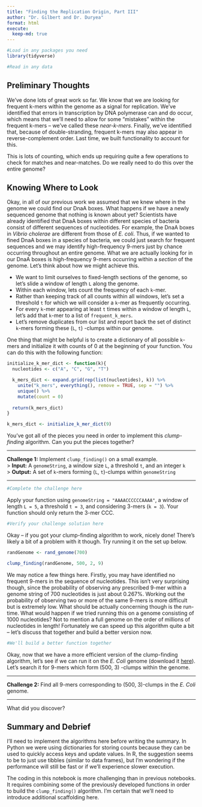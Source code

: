 ```yaml
---
title: "Finding the Replication Origin, Part III"
author: "Dr. Gilbert and Dr. Duryea"
format: html
execute:
  keep-md: true
---
```


```r
#Load in any packages you need
library(tidyverse)

#Read in any data

```

## Preliminary Thoughts

We've done lots of great work so far. We know that we are looking for frequent k-mers within the genome as a signal for replication. We've identified that errors in transcription by DNA polymerase can and do occur, which means that we'll need to allow for some "mistakes" within the frequent k-mers -- we've called these *near-k-mers*. Finally, we've identified that, because of double-stranding, frequent k-mers may also appear in reverse-complement order. Last time, we built functionality to account for this.

This is lots of counting, which ends up requiring quite a few operations to check for matches and near-matches. Do we really need to do this over the entire genome?

## Knowing Where to Look

Okay, in all of our previous work we assumed that we knew where in the genome we could find our DnaA boxes. What happens if we have a newly sequenced genome that nothing is known about yet? Scientists have already identified that DnaA boxes within different species of bacteria consist of different sequences of nucleotides. For example, the DnaA boxes in *Vibrio cholerae* are different from those of *E. coli*. Thus, if we wanted to fined DnaA boxes in a species of bacteria, we could just search for frequent sequences and we may identify high-frequency 9-mers just by chance occurring throughout an entire genome. What we are actually looking for in our DnaA boxes is high-frequency 9-mers occurring within a *section* of the genome. Let's think about how we might achieve this.

+ We want to limit ourselves to fixed-length sections of the genome, so let's slide a window of length `L` along the genome.
+ Within each window, lets count the frequency of each `k`-mer.
+ Rather than keeping track of all counts within all windows, let's set a threshold `t` for which we will consider a `k`-mer as frequently occurring.
+ For every `k`-mer appearing at least `t` times within a window of length `L`, let's add that `k`-mer to a list of `frequent_k_mers`.
+ Let's remove duplicates from our list and report back the set of distinct `k`-mers forming these  (`L`, `t`) -clumps within our genome.

One thing that might be helpful is to create a dictionary of all possible `k`-mers and initialize it with counts of 0 at the beginning of your function. You can do this with the following function:

```r
initialize_k_mer_dict <- function(k){
  nucleotides <- c("A", "C", "G", "T")

  k_mers_dict <- expand.grid(rep(list(nucleotides), k)) %>%
    unite("k_mers", everything(), remove = TRUE, sep = "") %>%
    unique() %>%
    mutate(count = 0)
  
  return(k_mers_dict)
}

k_mers_dict <- initialize_k_mer_dict(9)
```

You've got all of the pieces you need in order to implement this *clump-finding* algorithm. Can you put the pieces together?

***

**Challenge 1:** Implement `clump_finding()` on a small example.  
> **Input:** A `genomeString`, a window size `L`, a threshold `t`, and an integer `k`  
> **Output:** A set of `k`-mers forming (`L`, `t`)-clumps within `genomeString`

***

```r
#Complete the challenge here
```

Apply your function using `genomeString = "AAAACCCCCCAAAA"`, a window of length `L = 5`, a threshold `t = 3`, and considering 3-mers (`k = 3`). Your function should only return the 3-mer CCC.

```r
#Verify your challenge solution here
```

Okay -- if you got your clump-finding algorithm to work, nicely done! There's likely a bit of a problem with it though. Try running it on the set up below.

```r
randGenome <- rand_genome(700)

clump_finding(randGenome, 500, 2, 9)
```

We may notice a few things here. Firstly, you may have identified no frequent 9-mers in the sequence of nucleotides. This isn't very surprising though, since the probability of observing any prescribed 9-mer within a genome string of 700 nucleotides is just about  0.267%. Working out the probability of observing two or more of the same 9-mers is more difficult but is extremely low. What should be actually concerning though is the run-time. What would happen if we tried running this on a genome consisting of 1000 nucleotides? Not to mention a full genome on the order of millions of nucleotides in length! Fortunately we can speed up this algorithm quite a bit -- let's discuss that together and build a better version now.

```r
#We'll build a better function together
```

Okay, now that we have a more efficient version of the clump-finding algorithm, let's see if we can run it on the *E. Coli* genome (download it [here](https://bioinformaticsalgorithms.com/data/realdatasets/Rearrangements/E_coli.txt){target="_blank"}). Let's search it for 9-mers which form  (500, 3) -clumps within the genome.

***

**Challenge 2:** Find all 9-mers corresponding to (500, 3)-clumps in the *E. Coli* genome.  

***

What did you discover?

## Summary and Debrief

I'll need to implement the algorithms here before writing the summary. In Python we were using dictionaries for storing counts because they can be used to quickly access keys and update values. In R, the suggestion seems to be to just use tibbles (similar to data frames), but I'm wondering if the performance will still be fast or if we'll experience slower execution. 

The coding in this notebook is more challenging than in previous notebooks. It requires combining some of the previously developed functions in order to build the `clump_finding()` algorithm. I'm certain that we'll need to introduce additional scaffolding here.


